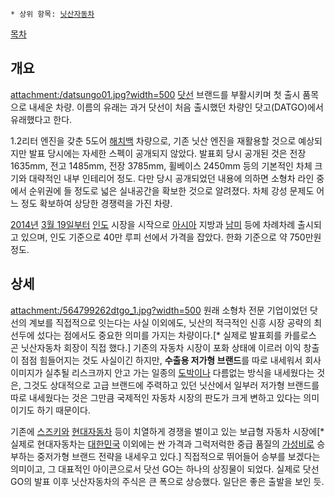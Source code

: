  * 상위 항목: [[닛산자동차]]

[[목차]]

== 개요 ==
attachment:/datsungo01.jpg?width=500
[[닷선]] 브랜드를 부활시키며 첫 출시 품목으로 내세운 차량. 이름의 유래는 과거 닷선이 처음 출시했던 차량인 닷고(DATGO)에서 유래했다고 한다.

1.2리터 엔진을 갖춘 5도어 [[해치백]] 차량으로, 기존 닛산 엔진을 재활용할 것으로 예상되지만 발표 당시에는 자세한 스펙이 공개되지 않았다. 발표회 당시 공개된 것은 전장 1635mm, 전고 1485mm, 전장 3785mm, 휠베이스 2450mm 등의 기본적인 차체 크기와 대략적인 내부 인테리어 정도. 다만 당시 공개되었던 내용에 의하면 소형차 라인 중에서 순위권에 들 정도로 넓은 실내공간을 확보한 것으로 알려졌다. 차체 강성 문제도 어느 정도 확보하여 상당한 경쟁력을 가진 차량.

[[2014년]] [[3월 19일]]부터 [[인도]] 시장을 시작으로 [[아시아]] 지방과 [[남미]] 등에 차례차례 출시되고 있으며, 인도 기준으로 40만 루피 선에서 가격을 잡았다. 한화 기준으로 약 750만원 정도.


== 상세 ==
attachment:/564799262dtgo_1.jpg?width=500
원래 소형차 전문 기업이었던 닷선의 계보를 직접적으로 잇는다는 사실 이외에도, 닛산의 적극적인 신흥 시장 공략의 최선두에 섰다는 점에서도 중요한 의미를 가지는 차량이다.[* 실제로 발표회를 카를로스 곤 닛산자동차 회장이 직접 했다.] 기존의 자동차 시장이 포화 상태에 이르러 이익 창출이 점점 힘들어지는 것도 사실이긴 하지만, '''수출용 저가형 브랜드'''를 따로 내세워서 회사 이미지가 실추될 리스크까지 안고 가는 일종의 [[도박]]이나 다름없는 방식을 내세웠다는 것은, 그것도 상대적으로 고급 브랜드에 주력하고 있던 닛산에서 일부러 저가형 브랜드를 따로 내세웠다는 것은 그만큼 국제적인 자동차 시장의 판도가 크게 변하고 있다는 의미이기도 하기 때문이다.

기존에 [[스즈키]]와 [[현대자동차]] 등이 치열하게 경쟁을 벌이고 있는 보급형 자동차 시장에[* 실제로 현대자동차는 [[대한민국]] 이외에는 싼 가격과 그럭저럭한 중급 품질의 [[가성비]]로 승부하는 중저가형 브랜드 전략을 내세우고 있다.] 직접적으로 뛰어들어 승부를 보겠다는 의미이고, 그 대표적인 아이콘으로서 닷선 GO는 하나의 상징물이 되었다. 실제로 닷선 GO의 발표 이후 닛산자동차의 주식은 큰 폭으로 상승했다. 일단은 좋은 출발을 보인 듯.
